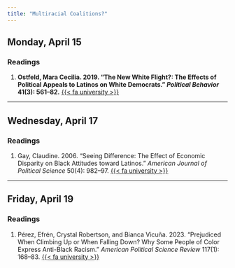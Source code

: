 ```yaml
---
title: "Multiracial Coalitions?"
---
```


## Monday, April 15

### Readings 

1. **Ostfeld, Mara Cecilia. 2019. "The New White Flight?: The Effects of Political Appeals to Latinos on White Democrats." *Political Behavior* 41(3): 561–82.** [{{< fa university >}}](https://go.openathens.net/redirector/agnesscott.edu?url=https%3A%2F%2Fdoi.org%2F10.1007%2Fs11109-018-9462-8)



---


## Wednesday, April 17

### Readings 

1. Gay, Claudine. 2006. "Seeing Difference: The Effect of Economic Disparity on Black Attitudes toward Latinos." *American Journal of Political Science* 50(4): 982–97. [{{< fa university >}}](https://go.openathens.net/redirector/agnesscott.edu?url=https%3A%2F%2Fdoi.org%2F10.1111%2Fj.1540-5907.2006.00228.x)



---


## Friday, April 19

### Readings 

1. Pérez, Efrén, Crystal Robertson, and Bianca Vicuña. 2023. "Prejudiced When Climbing Up or When Falling Down? Why Some People of Color Express Anti-Black Racism." *American Political Science Review* 117(1): 168–83. [{{< fa university >}}](https://go.openathens.net/redirector/agnesscott.edu?url=https%3A%2F%2Fdoi.org%2F10.1017%2FS0003055422000545)

 
